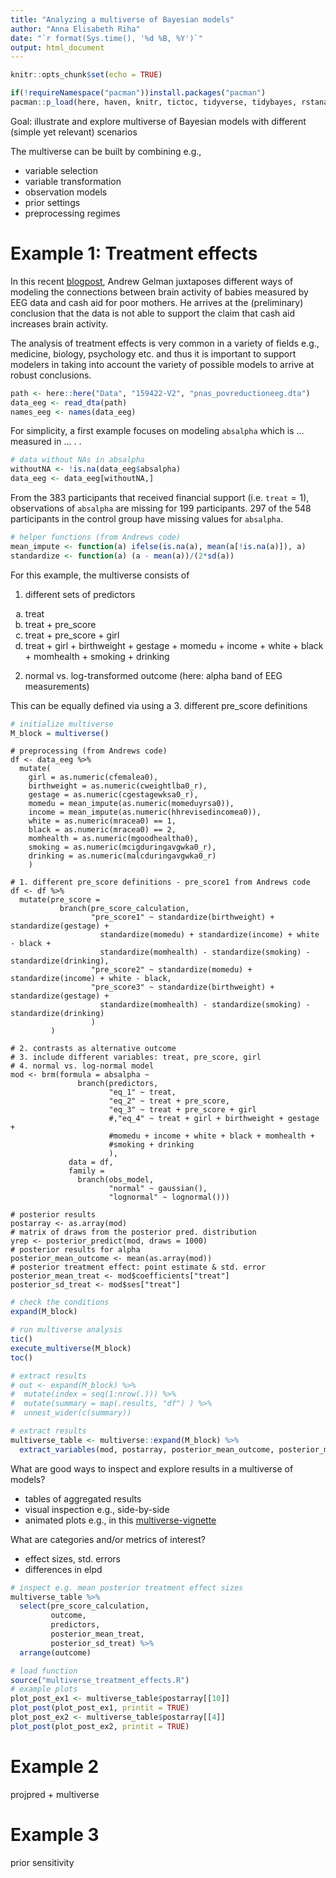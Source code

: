```yaml
---
title: "Analyzing a multiverse of Bayesian models"
author: "Anna Elisabeth Riha"
date: "`r format(Sys.time(), '%d %B, %Y')`"
output: html_document
---
```


```r
knitr::opts_chunk$set(echo = TRUE)
```

```r
if(!requireNamespace("pacman"))install.packages("pacman")
pacman::p_load(here, haven, knitr, tictoc, tidyverse, tidybayes, rstanarm, bayesplot, cowplot, loo, purrr, multiverse)
```

Goal: illustrate and explore multiverse of Bayesian models with different (simple yet relevant) scenarios

The multiverse can be built by combining e.g.,

- variable selection
- variable transformation
- observation models
- prior settings 
- preprocessing regimes

# Example 1: Treatment effects 

In this recent [blogpost](https://statmodeling.stat.columbia.edu/2022/01/25/im-skeptical-of-that-claim-that-cash-aid-to-poor-mothers-increases-brain-activity-in-babies/), Andrew Gelman juxtaposes different ways of modeling the connections between brain activity of babies measured by EEG data and cash aid for poor mothers. He arrives at the (preliminary) conclusion that the data is not able to support the claim that cash aid increases brain activity.

The analysis of treatment effects is very common in a variety of fields e.g., medicine, biology, psychology etc. and thus it is important to support modelers in taking into account the variety of possible models to arrive at robust conclusions.

```r
path <- here::here("Data", "159422-V2", "pnas_povreductioneeg.dta")
data_eeg <- read_dta(path)
names_eeg <- names(data_eeg)
```

For simplicity, a first example focuses on modeling $\texttt{absalpha}$ which is ... measured in ... . 
. 
```r
# data without NAs in absalpha
withoutNA <- !is.na(data_eeg$absalpha)
data_eeg <- data_eeg[withoutNA,]
```

From the $383$ participants that received financial support (i.e. $\texttt{treat}=1$), observations of  $\texttt{absalpha}$ are missing for $199$ participants. $297$ of the $548$ participants in the control group have missing values for $\texttt{absalpha}$.

```r
# helper functions (from Andrews code)
mean_impute <- function(a) ifelse(is.na(a), mean(a[!is.na(a)]), a)
standardize <- function(a) (a - mean(a))/(2*sd(a))
```

For this example, the multiverse consists of 

1. different sets of predictors 

a) treat 
b) treat + pre_score
c) treat + pre_score + girl 
d) treat + girl + birthweight + gestage + momedu + income + white + black + momhealth + smoking + drinking

2. normal vs. log-transformed outcome (here: alpha band of EEG measurements)

This can be equally defined via using a 
3. different pre_score definitions

```r
# initialize multiverse
M_block = multiverse()
```

```multiverse
# preprocessing (from Andrews code)
df <- data_eeg %>% 
  mutate(
    girl = as.numeric(cfemalea0),
    birthweight = as.numeric(cweightlba0_r),
    gestage = as.numeric(cgestagewksa0_r),
    momedu = mean_impute(as.numeric(momeduyrsa0)),
    income = mean_impute(as.numeric(hhrevisedincomea0)),
    white = as.numeric(mracea0) == 1,
    black = as.numeric(mracea0) == 2,
    momhealth = as.numeric(mgoodhealtha0),
    smoking = as.numeric(mcigduringavgwka0_r),
    drinking = as.numeric(malcduringavgwka0_r)
    )
  
# 1. different pre_score definitions - pre_score1 from Andrews code
df <- df %>%
  mutate(pre_score = 
           branch(pre_score_calculation,
                  "pre_score1" ~ standardize(birthweight) + standardize(gestage) + 
                    standardize(momedu) + standardize(income) + white - black + 
                    standardize(momhealth) - standardize(smoking) - standardize(drinking),
                  "pre_score2" ~ standardize(momedu) + standardize(income) + white - black,
                  "pre_score3" ~ standardize(birthweight) + standardize(gestage) + 
                    standardize(momhealth) - standardize(smoking) - standardize(drinking)
                  )
         )
  
# 2. contrasts as alternative outcome 
# 3. include different variables: treat, pre_score, girl 
# 4. normal vs. log-normal model 
mod <- brm(formula = absalpha ~ 
               branch(predictors, 
                      "eq_1" ~ treat,
                      "eq_2" ~ treat + pre_score,
                      "eq_3" ~ treat + pre_score + girl
                      #,"eq_4" ~ treat + girl + birthweight + gestage + 
                      #momedu + income + white + black + momhealth + 
                      #smoking + drinking
                      ),
             data = df, 
             family = 
               branch(obs_model, 
                      "normal" ~ gaussian(), 
                      "lognormal" ~ lognormal()))

# posterior results 
postarray <- as.array(mod)
# matrix of draws from the posterior pred. distribution
yrep <- posterior_predict(mod, draws = 1000)
# posterior results for alpha
posterior_mean_outcome <- mean(as.array(mod))
# posterior treatment effect: point estimate & std. error
posterior_mean_treat <- mod$coefficients["treat"]
posterior_sd_treat <- mod$ses["treat"]
```

```r
# check the conditions 
expand(M_block)
```

```r
# run multiverse analysis
tic()
execute_multiverse(M_block)
toc()
```

```r
# extract results
# out <- expand(M_block) %>%
#  mutate(index = seq(1:nrow(.))) %>%
#  mutate(summary = map(.results, "df") ) %>%
#  unnest_wider(c(summary))
```

```r
# extract results 
multiverse_table <- multiverse::expand(M_block) %>% 
  extract_variables(mod, postarray, posterior_mean_outcome, posterior_mean_treat, posterior_sd_treat, yrep)
```

What are good ways to inspect and explore results in a multiverse of models? 

- tables of aggregated results 
- visual inspection e.g., side-by-side
- animated plots e.g., in this [multiverse-vignette](https://mucollective.github.io/multiverse/articles/dance.html)

What are categories and/or metrics of interest? 

- effect sizes, std. errors
- differences in elpd

```r
# inspect e.g. mean posterior treatment effect sizes
multiverse_table %>%
  select(pre_score_calculation, 
         outcome, 
         predictors, 
         posterior_mean_treat,
         posterior_sd_treat) %>%
  arrange(outcome)
```

```r
# load function 
source("multiverse_treatment_effects.R")
# example plots
plot_post_ex1 <- multiverse_table$postarray[[10]]
plot_post(plot_post_ex1, printit = TRUE)
plot_post_ex2 <- multiverse_table$postarray[[4]]
plot_post(plot_post_ex2, printit = TRUE)
```

# Example 2

projpred + multiverse

# Example 3

prior sensitivity 
